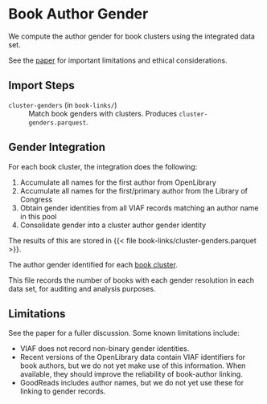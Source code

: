 # Book Author Gender

We compute the author gender for book clusters using the integrated data set.

::: callout-warning
See the [paper][] for important limitations and ethical considerations.
:::

[paper]: https://md.ekstrandom.net/pubs/bag-extended

## Import Steps

`cluster-genders` (in `book-links/`)
:   Match book genders with clusters.  Produces `cluster-genders.parquest`.

## Gender Integration

For each book cluster, the integration does the following:

1. Accumulate all names for the first author from OpenLibrary
2. Accumulate all names for the first/primary author from the Library of Congress
3. Obtain gender identities from all VIAF records matching an author name in this pool
4. Consolidate gender into a cluster author gender identity

The results of this are stored in {{< file book-links/cluster-genders.parquet >}}.

::: {.parquet file="book-links/cluster-genders.parquet"}
The author gender identified for each [book cluster](cluster.qmd).
:::

::: {file="book-links/gender-stats.csv"}
This file records the number of books with each gender resolution in each data set, for
auditing and analysis purposes.
:::

## Limitations

See the paper for a fuller discussion.  Some known limitations include:

- VIAF does not record non-binary gender identities.
- Recent versions of the OpenLibrary data contain VIAF identifiers for book authors, but we do not yet make use of this information.  When available, they should improve the reliability of book-author linking.
- GoodReads includes author names, but we do not yet use these for linking to gender records.
